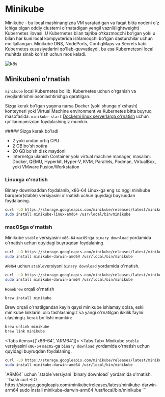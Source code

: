 
# Minikube

Minikube - bu local mashinangizda VM yaratadigan va faqat bitta nodeni o'z ichiga olgan oddiy clusterni o'rnatadigan yengil vaznli(lightweight) Kubernetes ilovasi. U Kubernetes bilan tajriba oʻtkazmoqchi boʻlgan yoki u bilan har kuni local kompyuterida ishlamoqchi boʻlgan dasturchilar uchun moʻljallangan. Minikube DNS, NodePorts, ConfigMaps va Secrets kabi Kubernetes xususiyatlarini qo'llab-quvvatlaydi, bu esa Kubernetesni local muhitda sinab ko'rish uchun mos keladi.

![k8s](/images/tutorials/k8s/minkube/1.png)

## Minikubeni o'rnatish

`minikube` local Kubernetes bo'lib, Kubernetes uchun o'rganish va rivojlantirishni osonlashtirishga qaratilgan.

Sizga kerak bo'lgan yagona narsa Docker (yoki shunga o'xshash) konteyneri yoki Virtual Machine environment va Kubernetes bitta buyruq masofasida: `minikube start`
[Dockerni linux serverlarga o'rnatish](https://devops-journey.uz/guides/konteyner/docker-ornatish) uchun qo'llanmamizdan foydalashingiz mumkin.

<Callout type="info" emoji="">
##### Sizga kerak bo'ladi

* 2 yoki undan ortiq CPU
* 2 GB bo'sh xotira
* 20 GB bo'sh disk maydoni
* Internetga ulanish
Container yoki virtual machine manager, masalan: Docker, QEMU, Hyperkit, Hyper-V, KVM, Parallels, Podman, VirtualBox, yoki VMware Fusion/Workstation
</Callout>

### Linuxga o'rnatish

Binary downloaddan foydalanib, x86-64 Linux-ga eng so'nggi minikube barqaror(stable) versiyasini o'rnatish uchun quyidagi buyruqdan foydalaning.

```bash
curl -LO https://storage.googleapis.com/minikube/releases/latest/minikube-linux-amd64
sudo install minikube-linux-amd64 /usr/local/bin/minikube
```
### macOSga o'rnatish

Minikube `stable` versiyasini `x86-64` `macOS`-ga `binary download` yordamida o'rnatish uchun quyidagi buyruqdan foydalaning.

```bash
curl -LO https://storage.googleapis.com/minikube/releases/latest/minikube-darwin-amd64
sudo install minikube-darwin-amd64 /usr/local/bin/minikube
```

`ARM64` uchun `stable`versiyani `binary download` yordamida o'rnatish.

```bash
curl -LO https://storage.googleapis.com/minikube/releases/latest/minikube-darwin-arm64
sudo install minikube-darwin-arm64 /usr/local/bin/minikube
```

`Homebrew` orqali o'rnatish

```bash
brew install minikube
```
Brew orqali o'rnatilgandan keyin qaysi minikube ishlamay qolsa, eski minikube linklarini olib tashlashingiz va yangi o'rnatilgan ikkilik faylni ulashingiz kerak bo'lishi mumkin:

```bash
brew unlink minikube
brew link minikube
```

<Tabs items={['x86-64', 'ARM64']}>
  <Tabs.Tab>
  Minikube `stable` versiyasini `x86-64` `macOS`-ga `binary download` yordamida o'rnatish uchun quyidagi buyruqdan foydalaning.
  ```bash
curl -LO https://storage.googleapis.com/minikube/releases/latest/minikube-darwin-amd64
sudo install minikube-darwin-amd64 /usr/local/bin/minikube
```
  </Tab>
  <Tabs.Tab>
  `ARM64` uchun `stable`versiyani `binary download` yordamida o'rnatish.
```bash
curl -LO https://storage.googleapis.com/minikube/releases/latest/minikube-darwin-arm64
sudo install minikube-darwin-arm64 /usr/local/bin/minikube
```
  </Tab>
</Tabs>
